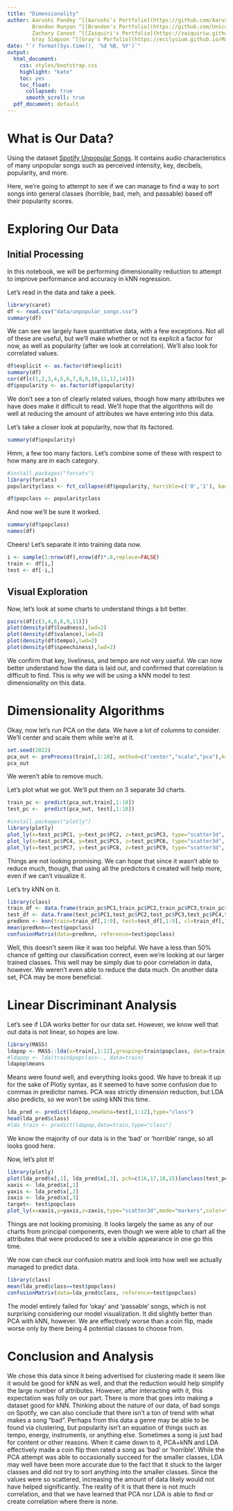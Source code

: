 ```yaml
---
title: "Dimensionality"
author: Aarushi Pandey ^[[Aarushi's Portfolio](https://github.com/Aarushi-Pandey/Portfolio_ML)]
        Brandon Runyon ^[[Brandon's Portfolio](https://github.com/Unicoranium/CS4375)]
        Zachary Canoot ^[[Zaiquiri's Portfolio](https://zaiquiriw.github.io/ml-portfolio/)]
        Gray Simpson ^[[Gray's Porfolio](https://ecclysium.github.io/MachineLearning_Portfolio/)]
date: "`r format(Sys.time(), '%d %B, %Y')`"
output:
  html_document:
    css: styles/bootstrap.css
    highlight: "kate"
    toc: yes
    toc_float:
      collapsed: true
      smooth_scroll: true
  pdf_document: default
---
```


# What is Our Data?
Using the dataset [Spotify Unpopular Songs](https://www.kaggle.com/datasets/estienneggx/spotify-unpopular-songs). It contains audio characteristics of many unpopular songs such as perceived intensity, key, decibels, popularity, and more. 

Here, we're going to attempt to see if we can manage to find a way to sort songs into general classes (horrible, bad, meh, and passable) based off their popularity scores.

# Exploring Our Data
## Initial Processing
In this notebook, we will be performing dimensionality reduction to attempt to improve performance and accuracy in kNN regression.

Let's read in the data and take a peek.
```r
library(caret)
df <- read.csv("data/unpopular_songs.csv")
summary(df)
```
We can see we largely have quantitative data, with a few exceptions. Not all of these are useful, but we'll make whether or not its explicit a factor for now, as well as popularity (after we look at correlation). We'll also look for correlated values.
```r
df$explicit <- as.factor(df$explicit)
summary(df)
cor(df[c(1,2,3,4,5,6,7,8,9,10,11,12,14)])
df$popularity <- as.factor(df$popularity)
```
We don't see a ton of clearly related values, though how many attributes we have does make it difficult to read. We'll hope that the algorithms will do well at reducing the amount of attributes we have entering into this data. 

Let's take a closer look at popularity, now that its factored.
```r
summary(df$popularity)
```
Hmm, a few too many factors. Let's combine some of these with respect to how many are in each category.
```r
#install.packages("forcats")
library(forcats)
popularityclass <- fct_collapse(df$popularity, horrible=c('0','1'), bad=c('2','3','4','5'), meh=c('6','7','8','9','10','11','12'), passable=c('13','14','15','16','17','18'))

df$popclass <- popularityclass
```

And now we'll be sure it worked.
```r
summary(df$popclass)
names(df)
```
Cheers! Let's separate it into training data now.
```r
i <- sample(1:nrow(df),nrow(df)*.8,replace=FALSE)
train <- df[i,]
test <- df[-i,]
```


## Visual Exploration
Now, let's look at some charts to understand things a bit better.
```r
pairs(df[c(3,4,6,8,9,11)])
plot(density(df$loudness),lwd=2)
plot(density(df$valence),lwd=2)
plot(density(df$tempo),lwd=2)
plot(density(df$speechiness),lwd=2)
```
We confirm that key, liveliness, and tempo are not very useful. We can now better understand how the data is laid out, and confirmed that correlation is difficult to find. This is why we will be using a kNN model to test dimensionality on this data.



# Dimensionality Algorithms

Okay, now let's run PCA on the data. We have a lot of columns to consider. We'll center and scale them while we're at it.
```r
set.seed(2022)
pca_out <- preProcess(train[,1:10], method=c("center","scale","pca"),k=5)
pca_out
```
We weren't able to remove much.


Let's plot what we got. We'll put them on 3 separate 3d charts.
```r
train_pc <- predict(pca_out,train[,1:10])
test_pc <-  predict(pca_out, test[,1:10])

#install.packages("plotly")
library(plotly)
plot_ly(x=test_pc$PC1, y=test_pc$PC2, z=test_pc$PC3, type="scatter3d", mode="markers",color=test$popclass)
plot_ly(x=test_pc$PC4, y=test_pc$PC5, z=test_pc$PC6, type="scatter3d", mode="markers",color=test$popclass)
plot_ly(x=test_pc$PC7, y=test_pc$PC8, z=test_pc$PC9, type="scatter3d", mode="markers",color=test$popclass)
```
Things are not looking promising. We can hope that since it wasn't able to reduce much, though, that using all the predictors it created will help more, even if we can't visualize it.

Let's try kNN on it.
```r
library(class)
train_df <- data.frame(train_pc$PC1,train_pc$PC2,train_pc$PC3,train_pc$PC4,train_pc$PC5,train_pc$PC6,train_pc$PC7,train_pc$PC8,train_pc$PC9, train$popclass)
test_df <- data.frame(test_pc$PC1,test_pc$PC2,test_pc$PC3,test_pc$PC4,test_pc$PC5,test_pc$PC6,test_pc$PC7,test_pc$PC8,test_pc$PC9, test$popclass)
predknn <- knn(train=train_df[,1:9], test=test_df[,1:9], cl=train_df[,10], k=5)
mean(predknn==test$popclass)
confusionMatrix(data=predknn, reference=test$popclass)
```
Well, this doesn't seem like it was too helpful. We have a less than 50% chance of getting our classification correct, even we're looking at our larger trained classes. This well may be simply due to poor correlation in data, however. We weren't even able to reduce the data much. 
On another data set, PCA may be more beneficial.



# Linear Discriminant Analysis
Let's see if LDA works better for our data set. However, we know well that out data is not linear, so hopes are low.
```r
library(MASS)
ldapop <- MASS::lda(x=train[,1:12],grouping=train$popclass, data=train)
#ldapop <- lda(train$popclass~., data=train)
ldapop$means
```
Means were found well, and everything looks good. 
We have to break it up for the sake of Plotly syntax, as it seemed to have some confusion due to commas in predictor names. PCA was strictly dimension reduction, but LDA also predicts, so we won't be using kNN this time.
```r
lda_pred <- predict(ldapop,newdata=test[,1:12],type="class")
head(lda_pred$class)
#lda_train <- predict(ldapop,data=train,type="class")

```
We know the majority of our data is in the 'bad' or 'horrible' range, so all looks good here.

Now, let's plot it!
```r
library(plotly)
plot(lda_pred$x[,1], lda_pred$x[,3], pch=c(16,17,18,15)[unclass(test_pc$popclass)], col=c("red","orange","yellow","green")[unclass(test$popclass)])
xaxis <- lda_pred$x[,1]
yaxis <- lda_pred$x[,2] 
zaxis <- lda_pred$x[,3]
target<- test$popclass
plot_ly(x=xaxis,y=yaxis,z=zaxis,type="scatter3d",mode="markers",color=target)
```
Things are not looking promising. It looks largely the same as any of our charts from principal components, even though we were able to chart all the attributes that were produced to see a visible appearance in one go this time. 


We now can check our confusion matrix and look into how well we actually managed to predict data.
```r
library(class)
mean(lda_pred$class==test$popclass)
confusionMatrix(data=lda_pred$class, reference=test$popclass)
```
The model entirely failed for 'okay' and 'passable' songs, which is not surprising considering our model visualization. It did slightly better than PCA with kNN, however. We are effectively worse than a coin flip, made worse only by there being 4 potential classes to choose from.


# Conclusion and Analysis
We chose this data since it being advertised for clustering made it seem like it would be good for kNN as well, and that the reduction would help simplify the large number of attributes. However, after interacting with it, this expectation was folly on our part. There is more that goes into making a dataset good for kNN. Thinking about the nature of our data, of bad songs on Spotify, we can also conclude that there isn't a ton of trend with what makes a song "bad". Perhaps from this data a genre may be able to be found via clustering, but popularity isn't an equation of things such as tempo, energy, instruments, or anything else. Sometimes a song is just bad for content or other reasons. 
When it came down to it, PCA+kNN and LDA effectively made a coin flip then rated a song as 'bad' or 'horrible'. While the PCA attempt was able to occasionally succeed for the smaller classes, LDA may well have been more accurate due to the fact that it stuck to the larger classes and did not try to sort anything into the smaller classes.
Since the values were so scattered, increasing the amount of data likely would not have helped significantly. The reality of it is that there is not much correlation, and that we have learned that PCA nor LDA is able to find or create correlation where there is none.




